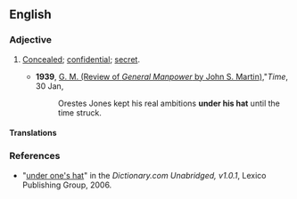 ==English==

===Adjective===
{{en-adj|pos=[[under]] [[one's]] [[hat]]|-}}

# {{idiom}} [[concealed|Concealed]]; [[confidential]]; [[secret]].
#*'''1939''', [http://www.time.com/time/magazine/article/0,9171,760731,00.html G. M. (Review of ''General Manpower'' by John S. Martin),]"''Time'', 30 Jan, 
#*:Orestes Jones kept his real ambitions '''under his hat''' until the time struck.

====Translations====
{{trans-see|secret}}

===References===
*"[http://dictionary.reference.com/search?q=under+one's+hat&r=66 under one's hat]" in the ''Dictionary.com Unabridged, v1.0.1'', Lexico Publishing Group, 2006.